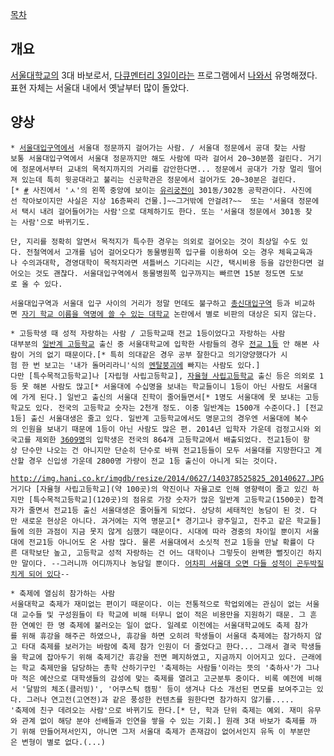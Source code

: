 [[목차]]
== 개요 ==
[[서울대학교]]의 3대 바보로서, [[다큐멘터리 3일]]이라는 프로그램에서 [http://news.naver.com/main/read.nhn?mode=LSD&mid=sec&sid1=102&oid=008&aid=0002846934 나와서] 유명해졌다. 표현 자체는 서울대 내에서 옛날부터 많이 돌았다.
== 양상 ==
 * [[서울대입구역]]에서 서울대 정문까지 걸어가는 사람. / 서울대 정문에서 공대 찾는 사람
 보통 서울대입구역에서 서울대 정문까지만 해도 사람에 따라 걸어서 20~30분쯤 걸린다. 거기에 정문에서부터 교내의 목적지까지의 거리를 감안한다면... 정문에서 공대가 가장 멀리 떨어져 있는데 특히 윗공대라고 불리는 신공학관은 정문에서 걸어가도 20~30분은 걸린다.[* [http://kmug.co.kr/board/data/image/SEOUL_University.jpg #] 사진에서 'ㅅ'의 왼쪽 중앙에 보이는 [[유리궁전]]이 301동/302동 공학관이다. 사진에선 작아보이지만 사실은 지상 16층짜리 건물.]~~그거밖에 안걸려?~~  또는 '서울대 정문에서 택시 내려 걸어들어가는 사람'으로 대체하기도 한다. 또는 '서울대 정문에서 301동 찾는 사람'으로 바뀌기도. 

 단, 지리를 정확히 알면서 목적지가 특수한 경우는 의외로 걸어오는 것이 최상일 수도 있다. 전철역에서 고개를 넘어 걸어오다가 동물병원쪽 입구를 이용하여 오는 경우 체육교육과나 수의과대학, 경영대학이 목적지라면 셔틀버스 기다리는 시간, 택시비용 등을 감안한다면 걸어오는 것도 괜찮다. 서울대입구역에서 동물병원쪽 입구까지는 빠르면 15분 정도면 도보로 올 수 있다.

 서울대입구역과 서울대 입구 사이의 거리가 정말 먼데도 불구하고 [[이수역|총신대입구역]] 등과 비교하면 [[자기 학교 이름을 역명에 쓸 수 있는 대학교]] 논란에서 별로 비판의 대상은 되지 않는다.

 * 고등학생 때 성적 자랑하는 사람 / 고등학교때 전교 1등이었다고 자랑하는 사람
 대부분의 [[일반계 고등학교]] 출신 중 서울대학교에 입학한 사람들의 경우 [[전교 1등]] 안 해본 사람이 거의 없기 때문이다.[* 특히 의대같은 경우 공부 잘한다고 의기양양했다가 시험 한 번 보고는 '내가 돌머리라니'식의 [[멘탈붕괴]]에 빠지는 사람도 있다.]
 다만 [특수목적고등학교]나 [자립형 사립고등학교], [[자율형 사립고등학교]] 출신 등은 의외로 1등 못 해본 사람도 많고[* 서울대에 수십명을 보내는 학교들이니 1등이 아닌 사람도 서울대에 가게 된다.] 일반고 출신의 서울대 진학이 줄어들면서[* 1명도 서울대에 못 보내는 고등학교도 있다. 전국의 고등학교 숫자는 2천개 정도. 이중 일반계는 1500개 수준이다.] [전교1등] 출신 서울대생은 줄고 있다. 일반계 고등학교에서도 명문고의 경우엔 서울대에 복수의 인원을 보내기 때문에 1등이 아닌 사람도 많은 편. 2014년 입학자 가운데 검정고시와 외국고를 제외한 [http://www.veritas-a.com/news/articleView.html?idxno=22110 3609명]의 입학생은 전국의 864개 고등학교에서 배출되었다. 전교1등이 항상 단수만 나오는 건 아니지만 단순히 단수로 바꿔 전교1등들이 모두 서울대를 지망한다고 계산할 경우 신입생 가운데 2800명 가량이 전교 1등 출신이 아니게 되는 것이다. 

 http://img.hani.co.kr/imgdb/resize/2014/0627/140378525825_20140627.JPG
 거기다 [자율형 사립고등학교](약 100곳)의 약진이나 자율고로 인해 영향력이 줄고 있긴 하지만 [특수목적고등학교](120곳)의 점유로 가장 숫자가 많은 일반계 고등학교(1500곳) 합격자가 줄면서 전교1등 출신 서울대생은 줄어들게 되었다. 상당히 세태적인 농담이 된 것. 다만 새로운 현상은 아니다. 과거에는 지역 명문고[* 경기고나 광주일고, 진주고 같은 학교들]들에 의한 과점이 지금 못지 않게 심했기 때문이다. 시대에 따라 경중의 차이일 뿐이지 서울대에 전교1등 아니어도 온 사람 많다. 물론 서울대에서 소싯적 전교 1등을 만날 확률이 다른 대학보단 높고, 고등학교 성적 자랑하는 건 어느 대학이나 그렇듯이 완벽한 뻘짓이긴 하지만 말이다. --그러니까 어디까지나 농담일 뿐이다. [[내려갈 팀은 내려간다|어차피 서울대 오면 다들 성적이 곤두박질치게 되어 있다]]--

 * 축제에 열심히 참가하는 사람
 서울대학교 축제가 재미없는 편이기 때문이다. 이는 전통적으로 학업외에는 관심이 없는 서울대 교수들 및 구성원들이 타 학교에 비해 터무니 없이 적은 비용만을 지원하기 때문. 그 흔한 연예인 한 명 축제에 불러오는 일이 없다. 일례로 이전에는 서울대학교에도 축제 참가를 위해 휴강을 해주곤 하였으나, 휴강을 하면 오히려 학생들이 서울대 축제에는 참가하지 않고 타대 축제를 보러가는 바람에 축제 참가 인원이 더 줄었다고 한다... 그래서 결국 학생들을 학교에 잡아두기 위해 축제기간 휴강을 전면 폐지하였고, 지금까지 이어지고 있다. 근래에는 학교 축제만을 담당하는 총학 산하기구인 '축제하는 사람들'이라는 뜻의 '축하사'가 그나마 적은 예산으로 대학생들의 감성에 맞는 축제를 열려고 고군분투 중이다. 비록 예전에 비해서 '달밤의 체조(클러빙)', '어쿠스틱 캠핑' 등이 생겨나 다소 개선된 면모를 보여주고는 있다. 그러나 연고전(고연전)과 같은 풍성한 컨텐츠를 원한다면 참가하지 않기를.....
 '축제에 친구 데려오는 사람'으로 바뀌기도 한다.[* 단, 학과 단위 축제는 예외. 재미 유무와 관계 없이 해당 분야 선배들과 인연을 쌓을 수 있는 기회.] 원래 3대 바보가 축제를 까기 위해 만들어져서인지, 아니면 그저 서울대 축제가 존재감이 없어서인지 유독 이 부분만은 변형이 별로 없다.(...) 
